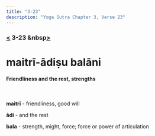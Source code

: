 ```yaml
---
title: "3-23"
description: "Yoga Sutra Chapter 3, Verse 23"
---
```


### [<](/Chapter-3/3-22) 3-23 &nbsp[>](/Chapter-3/3-24/)

# maitrī-ādiṣu balāni

#### Friendliness and the rest, strengths

<br />

**maitrī** - friendliness, good will

**ādi** - and the rest

**bala** - strength, might, force; force or power of articulation

<br />
